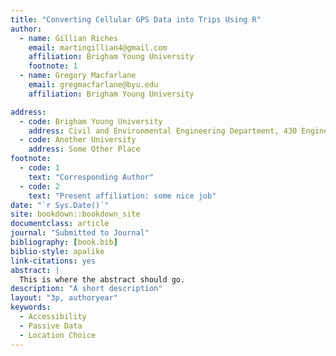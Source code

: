 ```yaml
---
title: "Converting Cellular GPS Data into Trips Using R"
author:
  - name: Gillian Riches
    email: martingillian4@gmail.com
    affiliation: Brigham Young University
    footnote: 1
  - name: Gregory Macfarlane
    email: gregmacfarlane@byu.edu
    affiliation: Brigham Young University

address:
  - code: Brigham Young University
    address: Civil and Environmental Engineering Department, 430 Engineering Building, Provo, Utah 84602
  - code: Another University
    address: Some Other Place
footnote:
  - code: 1
    text: "Corresponding Author"
  - code: 2
    text: "Present affiliation: some nice job"
date: "`r Sys.Date()`"
site: bookdown::bookdown_site
documentclass: article
journal: "Submitted to Journal"
bibliography: [book.bib]
biblio-style: apalike
link-citations: yes
abstract: |
  This is where the abstract should go.
description: "A short description"
layout: "3p, authoryear"
keywords:
  - Accessibility
  - Passive Data
  - Location Choice
---
```


